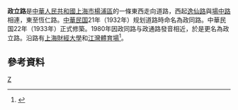 '''政立路'''是[[中華人民共和國|中華人民共和國]][[上海市|上海市]][[楊浦區|楊浦區]]的一條東西走向道路，西起[[逸仙路|逸仙路]]與[[場中路|場中路]]相連，東至恆仁路。[[中華民國大陸時期|中華民国]]21年（1932年）规划道路時命名為政同路。中華民国22年（1933年）正式修築。1980年因政同路与政通路發音相近，於是更名為政立路。沿路有[[上海財經大學|上海財經大學]]和[[江灣體育場|江灣體育場]]<ref>{{cite news |title=第一节　纪念型 |url=http://www.shtong.gov.cn/Newsite/node2/node2245/node70862/node70870/node70921/node70927/userobject1ai73727.html |publisher=上海市地方志辦公室 |accessdate=2020-10-05 |archive-date=2016-03-08 |archive-url=https://web.archive.org/web/20160308190031/http://www.shtong.gov.cn/newsite/node2/node2245/node70862/node70870/node70921/node70927/userobject1ai73727.html |dead-url=no }}</ref>。

== 參考資料 ==
{{Reflist|2}}

[[Category:上海道路|Z]]